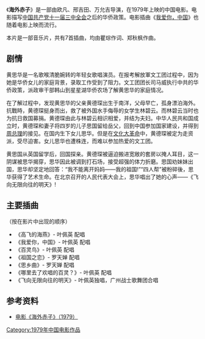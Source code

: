 {{unreferenced|time=2015-01-14T05:29:16+00:00}}
{{Infobox Film
|name = 海外赤子
|director = [[欧凡|欧凡]]<br />[[邢吉田|邢吉田]]<br />[[万允吉|万允吉]]
|writer = [[胡冰|胡冰]]
|starring = [[陈冲_(演员)|陈冲]]<br>[[秦怡|秦怡]]
|studio = {{CHN}}[[珠江电影制片厂|珠江电影制片厂]] 
|country = {{中國大陸電影產地}}
|language = 国语
}}

《'''海外赤子'''》是一部由欧凡、邢吉田、万允吉导演，在1979年上映的中国电影。电影描写[[中国共产党十一届三中全会|中国共产党十一届三中全会]]之后的华侨政策。电影插曲《[[我爱你，中国_(歌曲)|我爱你，中国]]》也随着电影上映而流行。

本片是一部音乐片，共有7首插曲，均由瞿琮作词、郑秋枫作曲。

==剧情==
黄思华是一名歌喉清脆婉转的年轻女歌唱演员。在报考解放軍文工团过程中，因为她是华侨女儿的家庭背景，录取工作受到了阻力。文工团团长司马威执行中共的华侨政策，派政审干部韩山到星星湖华侨农场了解黄思华的家庭情况。

在了解过程中，发现黄思华的父亲黄德琛出生于南洋，父母早亡，孤身漂泊海外。抗戰時，黄德琛挺身而出，救了被外国水手侮辱的女学生林碧云。而林碧云当时也为抗日救国募捐。黄德琛由此与林碧云相识相爱，并结为夫妇。中华人民共和国成立时，黄德琛和妻子将四岁的儿子思国留给岳父，回到中国参加国家建设，并得到[[周恩来|周总理]]的接见。在国内生下女儿思华。但是在[[文化大革命|文化大革命]]中，黄德琛被定为走资派，受尽迫害。女儿思华也遭株连，而难以参加热爱的文工团。

黄思国从英国留学后，回国探亲。黄德琛被逼迫搬进宽敞的套房以掩人耳目，这一阴谋被思华揭穿，思华因此被调到打石场，接受超强的体力折磨。思国劝妹妹出国，思华却坚定地回答：“我不能离开妈妈——我的祖国!”“四人帮”被粉碎後，思华获得了艺术生命。在北京召开的人民代表大会上，思华唱出了她的心声——《飞向无限向往的明天》!

==主要插曲==
（按在影片中出现的顺序）
* 《高飞的海燕》- 叶佩英 配唱
* 《我爱你，中国》- 叶佩英 配唱
* 《百灵鸟》- 叶佩英 配唱 
* 《祖国之恋》- 罗天婵 配唱
* 《思乡曲》- 罗天婵 配唱
* 《哪里去了欢唱的百灵？》- 叶佩英 配唱
* 《飞向无限向往的明天》- 叶佩英独唱，广州战士歌舞团合唱

==参考资料==
* [https://www.youtube.com/watch?v=oF-TJF2tVN4 电影《海外赤子》（1979）] {{Wayback|url=https://www.youtube.com/watch?v=oF-TJF2tVN4 |date=20210509043814 }}

[[Category:1979年中国电影作品|Category:1979年中国电影作品]]